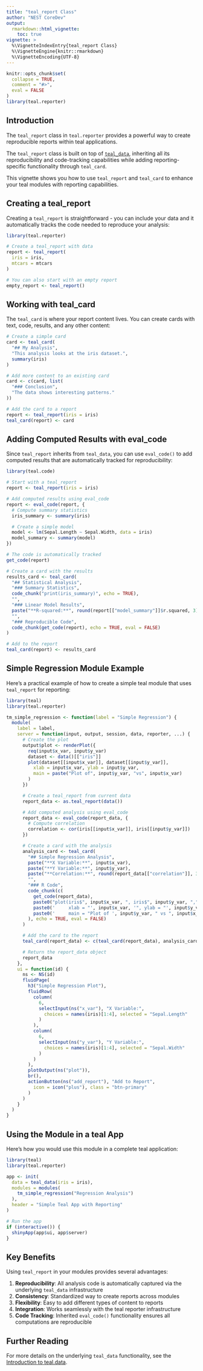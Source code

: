 ```yaml
---
title: "teal_report Class"
author: "NEST CoreDev"
output:
  rmarkdown::html_vignette:
    toc: true
vignette: >
  %\VignetteIndexEntry{teal_report Class}
  %\VignetteEngine{knitr::rmarkdown}
  %\VignetteEncoding{UTF-8}
---
```


```r
knitr::opts_chunk$set(
  collapse = TRUE,
  comment = "#>",
  eval = FALSE
)
library(teal.reporter)
```

## Introduction

The `teal_report` class in `teal.reporter` provides a powerful way to create reproducible reports within teal applications. 

The `teal_report` class is built on top of [`teal_data`](https://insightsengineering.github.io/teal.data/latest-tag/articles/teal-data.html), inheriting all its reproducibility and code-tracking capabilities while adding reporting-specific functionality through `teal_card`.

This vignette shows you how to use `teal_report` and `teal_card` to enhance your teal modules with reporting capabilities.

## Creating a teal_report

Creating a `teal_report` is straightforward - you can include your data and it automatically tracks the code needed to reproduce your analysis:

```r
library(teal.reporter)

# Create a teal_report with data
report <- teal_report(
  iris = iris,
  mtcars = mtcars
)

# You can also start with an empty report
empty_report <- teal_report()
```

## Working with teal_card

The `teal_card` is where your report content lives. You can create cards with text, code, results, and any other content:

```r
# Create a simple card
card <- teal_card(
  "## My Analysis",
  "This analysis looks at the iris dataset.",
  summary(iris)
)

# Add more content to an existing card
card <- c(card, list(
  "### Conclusion",
  "The data shows interesting patterns."
))

# Add the card to a report
report <- teal_report(iris = iris)
teal_card(report) <- card
```

## Adding Computed Results with eval_code

Since `teal_report` inherits from `teal_data`, you can use `eval_code()` to add computed results that are automatically tracked for reproducibility:

```r
library(teal.code)

# Start with a teal_report
report <- teal_report(iris = iris)

# Add computed results using eval_code
report <- eval_code(report, {
  # Compute summary statistics
  iris_summary <- summary(iris)

  # Create a simple model
  model <- lm(Sepal.Length ~ Sepal.Width, data = iris)
  model_summary <- summary(model)
})

# The code is automatically tracked
get_code(report)

# Create a card with the results
results_card <- teal_card(
  "## Statistical Analysis",
  "### Summary Statistics",
  code_chunk("print(iris_summary)", echo = TRUE),
  "",
  "### Linear Model Results",
  paste("**R-squared:**", round(report[["model_summary"]]$r.squared, 3)),
  "",
  "### Reproducible Code",
  code_chunk(get_code(report), echo = TRUE, eval = FALSE)
)

# Add to the report
teal_card(report) <- results_card
```

## Simple Regression Module Example

Here's a practical example of how to create a simple teal module that uses `teal_report` for reporting:

```r
library(teal)
library(teal.reporter)

tm_simple_regression <- function(label = "Simple Regression") {
  module(
    label = label,
    server = function(input, output, session, data, reporter, ...) {
      # Create the plot
      output$plot <- renderPlot({
        req(input$x_var, input$y_var)
        dataset <- data()[["iris"]]
        plot(dataset[[input$x_var]], dataset[[input$y_var]],
          xlab = input$x_var, ylab = input$y_var,
          main = paste("Plot of", input$y_var, "vs", input$x_var)
        )
      })

      # Create a teal_report from current data
      report_data <- as.teal_report(data())

      # Add computed analysis using eval_code
      report_data <- eval_code(report_data, {
        # Compute correlation
        correlation <- cor(iris[[input$x_var]], iris[[input$y_var]])
      })

      # Create a card with the analysis
      analysis_card <- teal_card(
        "## Simple Regression Analysis",
        paste("**X Variable:**", input$x_var),
        paste("**Y Variable:**", input$y_var),
        paste("**Correlation:**", round(report_data[["correlation"]], 3)),
        "",
        "### R Code",
        code_chunk(c(
          get_code(report_data),
          paste0("plot(iris$", input$x_var, ", iris$", input$y_var, ","),
          paste0('     xlab = "', input$x_var, '", ylab = "', input$y_var, '",'),
          paste0('     main = "Plot of ', input$y_var, " vs ", input$x_var, '")')
        ), echo = TRUE, eval = FALSE)
      )

      # Add the card to the report
      teal_card(report_data) <- c(teal_card(report_data), analysis_card)

      # Return the report_data object
      report_data
    },
    ui = function(id) {
      ns <- NS(id)
      fluidPage(
        h3("Simple Regression Plot"),
        fluidRow(
          column(
            6,
            selectInput(ns("x_var"), "X Variable:",
              choices = names(iris)[1:4], selected = "Sepal.Length"
            )
          ),
          column(
            6,
            selectInput(ns("y_var"), "Y Variable:",
              choices = names(iris)[1:4], selected = "Sepal.Width"
            )
          )
        ),
        plotOutput(ns("plot")),
        br(),
        actionButton(ns("add_report"), "Add to Report",
          icon = icon("plus"), class = "btn-primary"
        )
      )
    }
  )
}
```

## Using the Module in a teal App

Here's how you would use this module in a complete teal application:

```r
library(teal)
library(teal.reporter)

app <- init(
  data = teal_data(iris = iris),
  modules = modules(
    tm_simple_regression("Regression Analysis")
  ),
  header = "Simple Teal App with Reporting"
)

# Run the app
if (interactive()) {
  shinyApp(app$ui, app$server)
}
```

## Key Benefits

Using `teal_report` in your modules provides several advantages:

1. **Reproducibility**: All analysis code is automatically captured via the underlying `teal_data` infrastructure
2. **Consistency**: Standardized way to create reports across modules  
3. **Flexibility**: Easy to add different types of content to reports
4. **Integration**: Works seamlessly with the teal reporter infrastructure
5. **Code Tracking**: Inherited `eval_code()` functionality ensures all computations are reproducible

## Further Reading

For more details on the underlying `teal_data` functionality, see the [Introduction to teal.data](https://insightsengineering.github.io/teal.data/latest-tag/articles/teal-data.html). 
